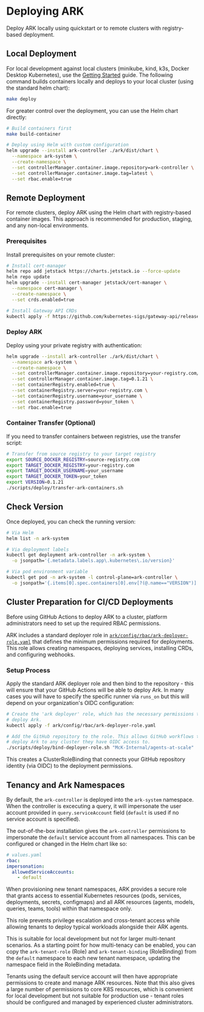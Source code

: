# Deploying ARK

Deploy ARK locally using quickstart or to remote clusters with registry-based deployment.

## Local Deployment

For local development against local clusters (minikube, kind, k3s, Docker Desktop Kubernetes), use the [Getting Started](/getting-started) guide. The following command builds containers locally and deploys to your local cluster (using the standard helm chart):

```bash
make deploy
```

For greater control over the deployment, you can use the Helm chart directly:

```bash
# Build containers first
make build-container

# Deploy using Helm with custom configuration
helm upgrade --install ark-controller ./ark/dist/chart \
  --namespace ark-system \
  --create-namespace \
  --set controllerManager.container.image.repository=ark-controller \
  --set controllerManager.container.image.tag=latest \
  --set rbac.enable=true
```

## Remote Deployment

For remote clusters, deploy ARK using the Helm chart with registry-based container images. This approach is recommended for production, staging, and any non-local environments.

### Prerequisites

Install prerequisites on your remote cluster:

```bash
# Install cert-manager
helm repo add jetstack https://charts.jetstack.io --force-update  
helm repo update
helm upgrade --install cert-manager jetstack/cert-manager \
  --namespace cert-manager \
  --create-namespace \
  --set crds.enabled=true

# Install Gateway API CRDs
kubectl apply -f https://github.com/kubernetes-sigs/gateway-api/releases/download/v1.3.0/standard-install.yaml
```

### Deploy ARK

Deploy using your private registry with authentication:

```bash
helm upgrade --install ark-controller ./ark/dist/chart \
  --namespace ark-system \
  --create-namespace \
  --set controllerManager.container.image.repository=your-registry.com/ark-controller \
  --set controllerManager.container.image.tag=0.1.21 \
  --set containerRegistry.enabled=true \
  --set containerRegistry.server=your-registry.com \
  --set containerRegistry.username=your_username \
  --set containerRegistry.password=your_token \
  --set rbac.enable=true
```

### Container Transfer (Optional)

If you need to transfer containers between registries, use the transfer script:

```bash
# Transfer from source registry to your target registry
export SOURCE_DOCKER_REGISTRY=source-registry.com  
export TARGET_DOCKER_REGISTRY=your-registry.com
export TARGET_DOCKER_USERNAME=your_username
export TARGET_DOCKER_TOKEN=your_token
export VERSION=0.1.21
./scripts/deploy/transfer-ark-containers.sh
```

## Check Version

Once deployed, you can check the running version:

```bash
# Via Helm
helm list -n ark-system

# Via deployment labels  
kubectl get deployment ark-controller -n ark-system \
  -o jsonpath='{.metadata.labels.app\.kubernetes\.io/version}'

# Via pod environment variable
kubectl get pod -n ark-system -l control-plane=ark-controller \
  -o jsonpath='{.items[0].spec.containers[0].env[?(@.name=="VERSION")].value}'
```

## Cluster Preparation for CI/CD Deployments

Before using GitHub Actions to deploy ARK to a cluster, platform administrators need to set up the required RBAC permissions.

ARK includes a standard deployer role in [`ark/config/rbac/ark-deployer-role.yaml`](https://github.com/McK-Internal/agents-at-scale/blob/main/ark/config/rbac/ark-deployer-role.yaml) that defines the minimum permissions required for deployments. This role allows creating namespaces, deploying services, installing CRDs, and configuring webhooks.

### Setup Process

Apply the standard ARK deployer role and then bind to the repository - this will ensure that your GitHub Actions will be able to deploy Ark. In many cases you will have to specify the specific runner via `runs_on` but this will depend on your organization's OIDC configuration:

```bash
# Create the 'ark deployer' role, which has the necessary permissions to
# deploy Ark.
kubectl apply -f ark/config/rbac/ark-deployer-role.yaml

# Add the GitHub repository to the role. This allows GitHub workflows to
# deploy Ark to any cluster they have OIDC access to.
./scripts/deploy/bind-deployer-role.sh "McK-Internal/agents-at-scale"
```

This creates a ClusterRoleBinding that connects your GitHub repository identity (via OIDC) to the deployment permissions.

## Tenancy and Ark Namespaces

By default, the `ark-controller` is deployed into the `ark-system` namespace. When the controller is excecuting a query, it will impersonate the user account provided in `query.serviceAccount` field (`default` is used if no service account is specified).

The out-of-the-box installation gives the `ark-controller` permissions to impersonate the `default` service account from all namespaces. This can be configured or changed in the Helm chart like so:

```yaml
# values.yaml
rbac:
impersonation:
  allowedServiceAccounts:
    - default
```

When provisioning new tenant namespaces, ARK provides a secure role that grants access to essential Kubernetes resources (pods, services, deployments, secrets, configmaps) and all ARK resources (agents, models, queries, teams, tools) within that namespace only.

This role prevents privilege escalation and cross-tenant access while allowing tenants to deploy typical workloads alongside their ARK agents.

This is suitable for local development but not for larger multi-tenant scenarios. As a starting point for how multi-tenacy can be enabled, you can copy the `ark-tenant-role` (Role) and `ark-tenant-binding` (RoleBinding) from the `default` namespace to each new tenant namespace, updating the namespace field in the RoleBinding metadata.

Tenants using the default service account will then have appropriate permissions to create and manage ARK resources. Note that this also gives a large number of permissions to core K8S resources, which is convenient for local development but not suitable for production use - tenant roles should be configured and managed by experienced cluster administrators.